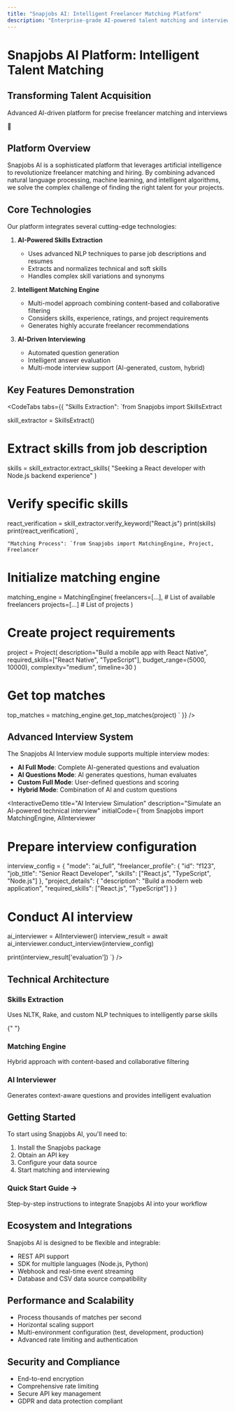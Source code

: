 ```yaml
---
title: "Snapjobs AI: Intelligent Freelancer Matching Platform"
description: "Enterprise-grade AI-powered talent matching and interviewing system"
---
```


# Snapjobs AI Platform: Intelligent Talent Matching

<FuturisticCard>
  <div className="flex items-center justify-between">
    <div>
      <h2 className="text-2xl font-bold mb-2">
        Transforming Talent Acquisition
      </h2>
      <p className="text-gray-400">
        Advanced AI-driven platform for precise freelancer matching and
        interviews
      </p>
    </div>
    <div className="text-4xl text-accent">🤖</div>
  </div>
</FuturisticCard>

## Platform Overview

Snapjobs AI is a sophisticated platform that leverages artificial intelligence to revolutionize freelancer matching and hiring. By combining advanced natural language processing, machine learning, and intelligent algorithms, we solve the complex challenge of finding the right talent for your projects.

## Core Technologies

Our platform integrates several cutting-edge technologies:

1. **AI-Powered Skills Extraction**

   - Uses advanced NLP techniques to parse job descriptions and resumes
   - Extracts and normalizes technical and soft skills
   - Handles complex skill variations and synonyms

2. **Intelligent Matching Engine**

   - Multi-model approach combining content-based and collaborative filtering
   - Considers skills, experience, ratings, and project requirements
   - Generates highly accurate freelancer recommendations

3. **AI-Driven Interviewing**
   - Automated question generation
   - Intelligent answer evaluation
   - Multi-mode interview support (AI-generated, custom, hybrid)

## Key Features Demonstration

<CodeTabs
  tabs={{
    "Skills Extraction": `from Snapjobs import SkillsExtract

skill_extractor = SkillsExtract()

# Extract skills from job description

skills = skill_extractor.extract_skills(
"Seeking a React developer with Node.js backend experience"
)

# Verify specific skills

react_verification = skill_extractor.verify_keyword("React.js")
print(skills)
print(react_verification)`,

    "Matching Process": `from Snapjobs import MatchingEngine, Project, Freelancer

# Initialize matching engine

matching_engine = MatchingEngine(
freelancers=[...], # List of available freelancers
projects=[...] # List of projects
)

# Create project requirements

project = Project(
description="Build a mobile app with React Native",
required_skills=["React Native", "TypeScript"],
budget_range=(5000, 10000),
complexity="medium",
timeline=30
)

# Get top matches

top_matches = matching_engine.get_top_matches(project)
`
}}
/>

## Advanced Interview System

The Snapjobs AI Interview module supports multiple interview modes:

- **AI Full Mode**: Complete AI-generated questions and evaluation
- **AI Questions Mode**: AI generates questions, human evaluates
- **Custom Full Mode**: User-defined questions and scoring
- **Hybrid Mode**: Combination of AI and custom questions

<InteractiveDemo
  title="AI Interview Simulation"
  description="Simulate an AI-powered technical interview"
  initialCode={`from Snapjobs import MatchingEngine, AIInterviewer

# Prepare interview configuration

interview_config = {
"mode": "ai_full",
"freelancer_profile": {
"id": "f123",
"job_title": "Senior React Developer",
"skills": ["React.js", "TypeScript", "Node.js"]
},
"project_details": {
"description": "Build a modern web application",
"required_skills": ["React.js", "TypeScript"]
}
}

# Conduct AI interview

ai_interviewer = AIInterviewer()
interview_result = await ai_interviewer.conduct_interview(interview_config)

print(interview_result['evaluation'])
`}
/>

## Technical Architecture

<div className="grid md:grid-cols-3 gap-4">
  <FuturisticCard>
    <h3 className="text-lg font-bold mb-2">Skills Extraction</h3>
    <p className="text-sm text-gray-400">
      Uses NLTK, Rake, and custom NLP techniques to intelligently parse skills
    </p>
  </FuturisticCard>

{" "}
<FuturisticCard>
  <h3 className="text-lg font-bold mb-2">Matching Engine</h3>
  <p className="text-sm text-gray-400">
    Hybrid approach with content-based and collaborative filtering
  </p>
</FuturisticCard>

  <FuturisticCard>
    <h3 className="text-lg font-bold mb-2">AI Interviewer</h3>
    <p className="text-sm text-gray-400">
      Generates context-aware questions and provides intelligent evaluation
    </p>
  </FuturisticCard>
</div>

## Getting Started

To start using Snapjobs AI, you'll need to:

1. Install the Snapjobs package
2. Obtain an API key
3. Configure your data source
4. Start matching and interviewing

<Link href="/docs/quickstart">
  <FuturisticCard>
    <h3 className="text-xl font-bold mb-2">Quick Start Guide →</h3>
    <p className="text-gray-400">
      Step-by-step instructions to integrate Snapjobs AI into your workflow
    </p>
  </FuturisticCard>
</Link>

## Ecosystem and Integrations

Snapjobs AI is designed to be flexible and integrable:

- REST API support
- SDK for multiple languages (Node.js, Python)
- Webhook and real-time event streaming
- Database and CSV data source compatibility

## Performance and Scalability

- Process thousands of matches per second
- Horizontal scaling support
- Multi-environment configuration (test, development, production)
- Advanced rate limiting and authentication

## Security and Compliance

- End-to-end encryption
- Comprehensive rate limiting
- Secure API key management
- GDPR and data protection compliant
